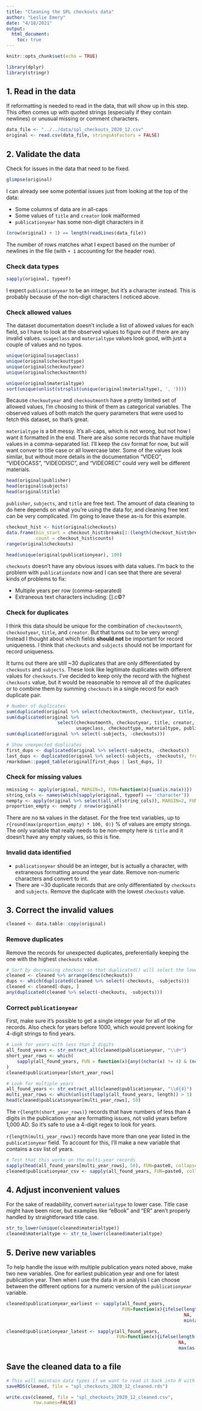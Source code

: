 ```yaml
---
title: "Cleaning the SPL checkouts data"
author: "Leslie Emery"
date: "4/18/2021"
output:
  html_document:
    toc: true
---
```


```r
knitr::opts_chunk$set(echo = TRUE)
```


```r
library(dplyr)
library(stringr)
```

## 1. Read in the data

If reformatting is needed to read in the data, that will show up in this step. This often comes up with quoted strings (especially if they contain newlines) or unusual missing or comment characters.

```r
data_file <- "../../data/spl_checkouts_2020_12.csv"
original <- read.csv(data_file, stringsAsFactors = FALSE)
```


## 2. Validate the data

Check for issues in the data that need to be fixed.

```r
glimpse(original)
```

I can already see some potential issues just from looking at the top of the data:

* Some columns of data are in all-caps
* Some values of `title` and `creator` look malformed
* `publicationyear` has some non-digit characters in it

```r
(nrow(original) + 1) == length(readLines(data_file))
```

The number of rows matches what I expect based on the number of newlines in the file (with `+ 1` accounting for the header row).

### Check data types

```r
sapply(original, typeof)
```

I expect `publicationyear` to be an integer, but it's a character instead. This is probably because of the non-digit characters I noticed above.

### Check allowed values

The dataset documentation doesn't include a list of allowed values for each field, so I have to look at the observed values to figure out if there are any invalid values. `usageclass` and `materialtype` values look good, with just a couple of values and no typos. 

```r
unique(original$usageclass)
unique(original$checkouttype)
unique(original$checkoutyear)
unique(original$checkoutmonth)

unique(original$materialtype)
sort(unique(unlist(strsplit(unique(original$materialtype), ', '))))
```

Because `checkoutyear` and `checkoutmonth` have a pretty limited set of allowed values, I'm choosing to think of them as categorical variables. The observed values of both match the query parameters that were used to fetch this dataset, so that's great. 

`materialtype` is a bit messy. It's all-caps, which is not wrong, but not how I want it formatted in the end. There are also some records that have multiple values in a comma-separated list. I'll keep the csv format for now, but will want conver to title case or all lowercase later. Some of the values look similar, but without more details in the documentation "VIDEO", "VIDEOCASS", "VIDEODISC", and "VIDEOREC" could very well be different materials.

```r
head(original$publisher)
head(original$subjects)
head(original$title)
```

`publisher`, `subjects`, and `title` are free text. The amount of data cleaning to do here depends on what you're using the data for, and cleaning free text can be very complicated. I'm going to leave these as-is for this example.

```r
checkout_hist <- hist(original$checkouts)
data.frame(bin_start = checkout_hist$breaks[1:(length(checkout_hist$breaks) - 1)],
           count = checkout_hist$counts)
range(original$checkouts)

head(unique(original$publicationyear), 100)
```

`checkouts` doesn't have any obvious issues with data values. I'm back to the problem with `publicationdate` now and I can see that there are several kinds of problems to fix:

* Multiple years per row (comma-separated)
* Extraneous text characters including: [].c©?

### Check for duplicates

I think this data should be unique for the combination of `checkoutmonth`, `checkoutyear`, `title`, and `creator`. But that turns out to be very wrong! Instead I thought about which fields **should not** be important for record uniqueness. I think that `checkouts` and `subjects` should not be important for record uniqueness.

It turns out there are still ~30 duplicates that are only differentiated by `checkouts` and `subjects`. These look like legitimate duplicates with different values for `checkouts`. I've decided to keep only the record with the highest `checkouts` value, but it would be reasonable to remove all of the duplicates or to combine them by summing `checkouts` in a single record for each duplicate pair.

```r
# Number of duplicates
sum(duplicated(original %>% select(checkoutmonth, checkoutyear, title, creator)))
sum(duplicated(original %>% 
                   select(checkoutmonth, checkoutyear, title, creator,
                          usageclass, checkouttype, materialtype, publisher, publicationyear)))
sum(duplicated(original %>% select(-subjects, -checkouts)))

# Show unexpected duplicates
first_dups <- duplicated(original %>% select(-subjects, -checkouts))
last_dups <- duplicated(original %>% select(-subjects, -checkouts), fromLast=TRUE)
rmarkdown::paged_table(original[first_dups | last_dups, ])
```

### Check for missing values

```r
nmissing <- apply(original, MARGIN=2, FUN=function(x){sum(is.na(x))})
string_cols <- names(which(sapply(original, typeof) == 'character'))
nempty <- apply(original %>% select(all_of(string_cols)), MARGIN=2, FUN=function(x){sum(x == '')})
proportion_empty <- nempty / nrow(original)
```

There are no `NA` values in the dataset. For the free text variables, up to `r{round(max(proportion_empty) * 100, 0)}` % of values are empty strings. The only variable that really needs to be non-empty here is `title` and it doesn't have any empty values, so this is fine.

### Invalid data identified

* `publicationyear` should be an integer, but is actually a character, with extraneous formatting around the year date. Remove non-numeric characters and convert to int.
* There are ~30 duplicate records that are only differentiated by `checkouts` and `subjects`. Remove the duplicate with the lowest `checkouts` value.

## 3. Correct the invalid values

```r
cleaned <- data.table::copy(original)
```

### Remove duplicates

Remove the records for unexpected duplicates, preferentially keeping the one with the highest `checkouts` value.

```r
# Sort by decreasing checkout so that duplicated() will select the lower checkout value to remove
cleaned <- cleaned %>% arrange(desc(checkouts))
dups <- which(duplicated(cleaned %>% select(-checkouts, -subjects)))
cleaned <- cleaned[-dups, ]
any(duplicated(cleaned %>% select(-checkouts, -subjects)))
```

### Correct `publicationyear`

First, make sure it's possible to get a single integer year for all of the records. Also check for years before 1000, which would prevent looking for 4-digit strings to find years.

```r
# Look for years with less than 2 digits
all_found_years <- str_extract_all(cleaned$publicationyear, "\\d+")
short_year_rows <- which(
    sapply(all_found_years, FUN = function(x){any((nchar(x) != 4) & (nchar(x) != 0))})
)
cleaned$publicationyear[short_year_rows]

# Look for multiple years
all_found_years <- str_extract_all(cleaned$publicationyear, "\\d{4}")
multi_year_rows <- which(unlist(lapply(all_found_years, length)) > 1)
head(cleaned$publicationyear[multi_year_rows], 50)
```

The `r{length(short_year_rows)}` records that have numbers of less than 4 digits in the publication year are formatting issues, not valid years before 1,000 AD. So it's safe to use a 4-digit regex to look for years.

`r{length(multi_year_rows)}` records have more than one year listed in the `publicationyear` field. To account for this, I'll make a new variable that contains a csv list of years. 

```r
# Test that this works on the multi-year records
sapply(head(all_found_years[multi_year_rows], 50), FUN=paste0, collapse=',')
cleaned$publicationyear_csv <- sapply(all_found_years, FUN=paste0, collapse=',')
```


## 4. Adjust inconvenient values

For the sake of readability, convert `materialtype` to lower case. Title case might have been nicer, but examples like "eBook" and "ER" aren't properly handled by straightforward title case.

```r
str_to_lower(unique(cleaned$materialtype))
cleaned$materialtype <- str_to_lower(cleaned$materialtype)
```

## 5. Derive new variables

To help handle the issue with multiple publication years noted above, make two new variables. One for earliest publication year and one for latest publication year. Then when I use the data in an analysis I can choose between the different options for a numeric version of the `publicationyear` variable.

```r
cleaned$publicationyear_earliest <- sapply(all_found_years,
                                           FUN=function(x){ifelse(length(x) == 0,
                                                                  NA,
                                                                  min(as.numeric(x)))})
```

```r
cleaned$publicationyear_latest <- sapply(all_found_years,
                                         FUN=function(x){ifelse(length(x) == 0,
                                                                NA,
                                                                max(as.numeric(x)))})
```

## Save the cleaned data to a file

```r
# This will maintain data types if we want to read it back into R with minimal processing
saveRDS(cleaned, file = "spl_checkouts_2020_12_cleaned.rds")
```

```r
write.csv(cleaned, file = "spl_checkouts_2020_12_cleaned.csv", 
          row.names=FALSE)
```
